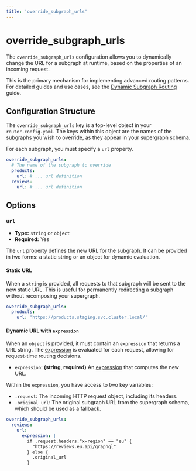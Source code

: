 ```yaml
---
title: 'override_subgraph_urls'
---
```


# override_subgraph_urls

The `override_subgraph_urls` configuration allows you to dynamically change the URL for a subgraph
at runtime, based on the properties of an incoming request.

This is the primary mechanism for implementing advanced routing patterns. For detailed guides and
use cases, see the [Dynamic Subgraph Routing](../guides/dynamic-subgraph-routing) guide.

## Configuration Structure

The `override_subgraph_urls` key is a top-level object in your `router.config.yaml`. The keys within
this object are the names of the subgraphs you wish to override, as they appear in your supergraph
schema.

For each subgraph, you must specify a `url` property.

```yaml
override_subgraph_urls:
  # The name of the subgraph to override
  products:
    url: # ... url definition
  reviews:
    url: # ... url definition
```

## Options

### `url`

- **Type:** `string` or `object`
- **Required:** Yes

The `url` property defines the new URL for the subgraph. It can be provided in two forms: a static
string or an object for dynamic evaluation.

#### Static URL

When a `string` is provided, all requests to that subgraph will be sent to the new static URL. This
is useful for permanently redirecting a subgraph without recomposing your supergraph.

```yaml
override_subgraph_urls:
  products:
    url: 'https://products.staging.svc.cluster.local/'
```

#### Dynamic URL with `expression`

When an `object` is provided, it must contain an `expression` that returns a URL string. The
[expression](./expressions) is evaluated for each request, allowing for request-time routing
decisions.

- `expression`: **(string, required)** An [expression](./expressions) that computes the new URL.

Within the `expression`, you have access to two key variables:

- `.request`: The incoming HTTP request object, including its headers.
- `.original_url`: The original subgraph URL from the supergraph schema, which should be used as a
  fallback.

```yaml
override_subgraph_urls:
  reviews:
    url:
      expression: |
        if .request.headers."x-region" == "eu" {
          "https://reviews.eu.api/graphql"
        } else {
          .original_url
        }
```
